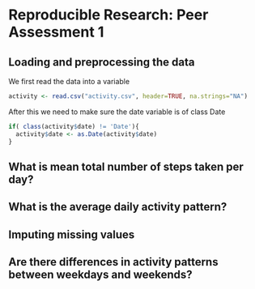 # Reproducible Research: Peer Assessment 1


## Loading and preprocessing the data
We first read the data into a variable
```r
activity <- read.csv("activity.csv", header=TRUE, na.strings="NA")
```

After this we need to make sure the date variable is of class Date
```r
if( class(activity$date) != 'Date'){
  activity$date <- as.Date(activity$date)  
}
```

## What is mean total number of steps taken per day?



## What is the average daily activity pattern?



## Imputing missing values



## Are there differences in activity patterns between weekdays and weekends?
